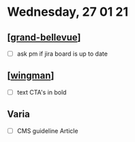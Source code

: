 # Wednesday, 27 01 21

## [[grand-bellevue]]

- [ ] ask pm if jira board is up to date

## [[wingman]]

- [ ] text CTA's in bold

## Varia

- [ ] CMS guideline Article

[//begin]: # "Autogenerated link references for markdown compatibility"
[grand-bellevue]: ../../projects/grand-bellevue/grand-bellevue.md "grand-bellevue"
[wingman]: ../../projects/wingman/wingman.md "wingman"
[//end]: # "Autogenerated link references"
